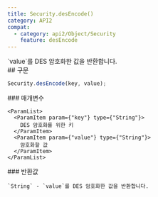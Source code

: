 ```yaml
---
title: Security.desEncode()
category: API2
compat:
  - category: api2/Object/Security
    feature: desEncode
---
```


<Section>
  `value`를 DES 암호화한 값을 반환합니다.
</Section>
<Section>
  ## 구문

  ~~~js
  Security.desEncode(key, value);
  ~~~

  <Section>
    ### 매개변수

    <ParamList>
      <ParamItem param={"key"} type={"String"}>
        DES 암호화를 위한 키
      </ParamItem>
      <ParamItem param={"value"} type={"String"}>
        암호화할 값
      </ParamItem>
    </ParamList>
  </Section>
  <Section>
    ### 반환값

    `String` - `value`를 DES 암호화한 값을 반환합니다.
  </Section>
</Section>